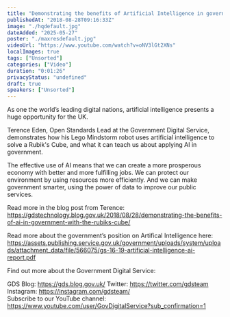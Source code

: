 ```yaml
---
title: "Demonstrating the benefits of Artificial Intelligence in government with the Rubik’s Cube"
publishedAt: "2018-08-28T09:16:33Z"
image: "./hqdefault.jpg"
dateAdded: "2025-05-27"
poster: "./maxresdefault.jpg"
videoUrl: "https://www.youtube.com/watch?v=oNV3lGt2XNs"
localImages: true
tags: ["Unsorted"]
categories: ["Video"]
duration: "0:01:26"
privacyStatus: "undefined"
draft: true
speakers: ["Unsorted"]
---
```

As one the world’s leading digital nations, artificial intelligence presents a huge opportunity for the UK.

Terence Eden, Open Standards Lead at the Government Digital Service, demonstrates how his Lego Mindstorm robot uses artificial intelligence to solve a Rubik's Cube, and what it can teach us about applying AI in government.

The effective use of AI means that we can create a more prosperous economy with better and more fulfilling jobs. We can protect our environment by using resources more efficiently. And we can make government smarter, using the power of data to improve our public services.

Read more in the blog post from Terence:
https://gdstechnology.blog.gov.uk/2018/08/28/demonstrating-the-benefits-of-ai-in-government-with-the-rubiks-cube/

Read more about the government’s position on Artifical Intelligence here: https://assets.publishing.service.gov.uk/government/uploads/system/uploads/attachment_data/file/566075/gs-16-19-artificial-intelligence-ai-report.pdf

Find out more about the Government Digital Service:

GDS Blog: https://gds.blog.gov.uk/ 
Twitter: https://twitter.com/gdsteam  
Instagram: https://instagram.com/gdsteam/  
Subscribe to our YouTube channel: 
https://www.youtube.com/user/GovDigitalService?sub_confirmation=1
